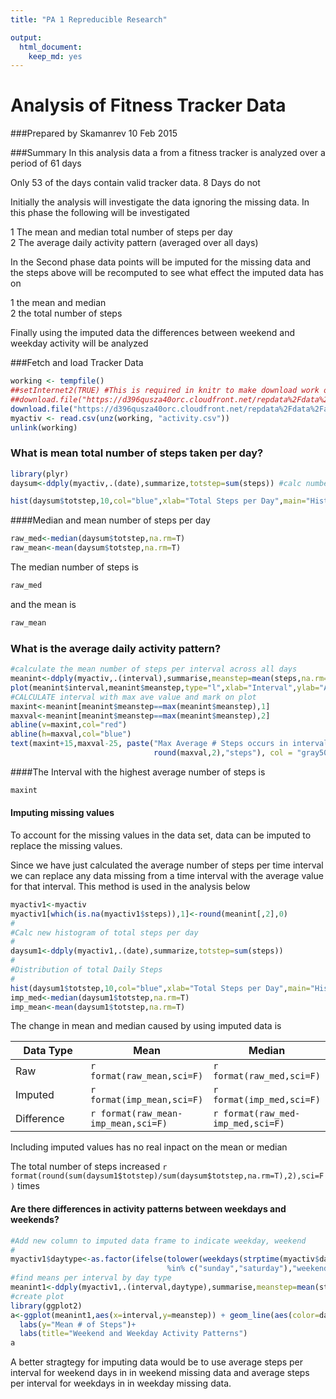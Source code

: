```yaml
---
title: "PA 1 Repreducible Research"

output:
  html_document:
    keep_md: yes
---
```

Analysis of Fitness Tracker Data
================================

###Prepared by Skamanrev 10 Feb 2015

###Summary
In this analysis data a from a fitness tracker is analyzed over a period of 61 days

Only 53 of the days contain valid tracker data. 8 Days do not

Initially the analysis will investigate the  data ignoring the missing data. 
In this phase the following will be investigated

1 The mean and median total number of steps per day  
2 The average daily activity pattern (averaged over all days)

In the Second phase data points will be imputed for the missing data and the steps above will 
be recomputed to see what effect the imputed data has on 

1 the mean and median  
2 the total number of steps

Finally using the imputed data the differences between weekend and weekday activity will be analyzed 

###Fetch and load Tracker Data
```r
working <- tempfile()
##setInternet2(TRUE) #This is required in knitr to make download work on Windows ->source stackoverflow
##download.file("https://d396qusza40orc.cloudfront.net/repdata%2Fdata%2Factivity.zip",working)
download.file("https://d396qusza40orc.cloudfront.net/repdata%2Fdata%2Factivity.zip",working,method="curl") ##This for macs
myactiv <- read.csv(unz(working, "activity.csv"))
unlink(working)
```
### What is mean total number of steps taken per day?
```r
library(plyr)
daysum<-ddply(myactiv,.(date),summarize,totstep=sum(steps)) #calc number or steps per day
```

```r
hist(daysum$totstep,10,col="blue",xlab="Total Steps per Day",main="Histogram of Tracker Total Steps Per Day")
```

####Median and mean number of steps per day
```r
raw_med<-median(daysum$totstep,na.rm=T)
raw_mean<-mean(daysum$totstep,na.rm=T)
```

The median number of steps is
```r
raw_med
```
and the mean is
```r
raw_mean
```

### What is the average daily activity pattern?  
```r
#calculate the mean number of steps per interval across all days
meanint<-ddply(myactiv,.(interval),summarise,meanstep=mean(steps,na.rm=T)) 
plot(meanint$interval,meanint$meanstep,type="l",xlab="Interval",ylab="Average # of steps")
#CALCULATE interval with max ave value and mark on plot
maxint<-meanint[meanint$meanstep==max(meanint$meanstep),1]
maxval<-meanint[meanint$meanstep==max(meanint$meanstep),2]
abline(v=maxint,col="red")
abline(h=maxval,col="blue")
text(maxint+15,maxval-25, paste("Max Average # Steps occurs in interval ",maxint," \nand is ", 
                                round(maxval,2),"steps"), col = "gray50", adj = c(0, 0))
```

####The Interval with the highest average number of steps is
```r
maxint
```

#### Imputing missing values

To account for the missing values in the data set, data can be imputed to replace the missing values.  

Since we have just calculated the average number of steps per time interval we can replace any data missing from a time interval
with the average value for that interval. This method is used in the analysis below

```r
myactiv1<-myactiv
myactiv1[which(is.na(myactiv1$steps)),1]<-round(meanint[,2],0)
#
#Calc new histogram of total steps per day
#
daysum1<-ddply(myactiv1,.(date),summarize,totstep=sum(steps))
#
#Distribution of total Daily Steps
#
hist(daysum1$totstep,10,col="blue",xlab="Total Steps per Day",main="Histogram of Tracker Total Steps Per Day with Imputed Data")
imp_med<-median(daysum1$totstep,na.rm=T)
imp_mean<-mean(daysum1$totstep,na.rm=T)
```

The change in mean and median caused by using imputed data is 

Data Type     | Mean         |Median      |
------------- | -------------|------------|
Raw           |`r format(raw_mean,sci=F)`|`r format(raw_med,sci=F)` |   
Imputed       |`r format(imp_mean,sci=F)` |`r format(imp_med,sci=F)`|
Difference    |`r format(raw_mean-imp_mean,sci=F)`|`r format(raw_med-imp_med,sci=F)`|

Including imputed values has no real inpact on the mean or median

The total number of steps increased `r format(round(sum(daysum1$totstep)/sum(daysum$totstep,na.rm=T),2),sci=F)` times

#### Are there differences in activity patterns between weekdays and weekends?

```r
#Add new column to imputed data frame to indicate weekday, weekend
#
myactiv1$daytype<-as.factor(ifelse(tolower(weekdays(strptime(myactiv$date,format="%Y-%m-%d")))
                                   %in% c("sunday","saturday"),"weekend","weekday"))
#find means per interval by day type
meanint1<-ddply(myactiv1,.(interval,daytype),summarise,meanstep=mean(steps))
#create plot
library(ggplot2)
a<-ggplot(meanint1,aes(x=interval,y=meanstep)) + geom_line(aes(color=daytype))+facet_wrap(~daytype,nrow=2,ncol=1)+
  labs(y="Mean # of Steps")+
  labs(title="Weekend and Weekday Activity Patterns")
a
```

A better stragtegy for imputing data would be to use average steps per interval for weekend days in in weekend missing data and 
average steps per interval for weekdays in in weekday missing data.
